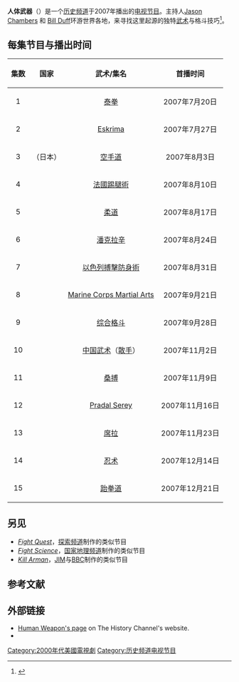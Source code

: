 {{Infobox Television
| show_name            = Human Weapon<br>人体武器
| image                = [[Image:Human_Weapon.JPG|250px]]
| caption              = 
| show_name_2          = 
| genre                = Sports, History, Fighting
| creator              = Terry Bullman; Bullman's Krav Maga; Knoxville, TN
| director             = 
| creative_director    = 
| developer            = 
| presenter            = 
| starring             = 
| voices               = 
| narrated             = [[Bill_Duff|Bill Duff]]<br />[[Jason_Chambers|Jason Chambers]]
| theme_music_composer = 
| opentheme            = 
| endtheme             = 
| composer             = 
| country              = {{USA}}
| language             = 英语
| num_seasons          = 1
| num_episodes         = 15
| list_episodes        = 
| executive_producer   = 
| producer             = 
| supervising_producer = 
| asst_producer        = 
| co-producer          = 
| editor               = 
| story_editor         = 
| location             = 
| cinematography       =
| camera               = 
| runtime              = 
| network              = 
| picture_format       = 
| audio_format         = 
| first_run            = 
| first_aired          = 2007年7月20日
| last_aired           = 2007年12月21日
| preceded_by          = 
| followed_by          = 
| related              = 
| website              = https://web.archive.org/web/20071110125644/http://www.history.com/minisites/humanweapon
}}
'''人体武器'''（{{lang-en|''Human Weapon''}}）是一个[[历史频道|历史频道]]于2007年播出的[[电视节目|电视节目]]。主持人[[Jason_Chambers|Jason Chambers]] 和 [[Bill_Duff|Bill Duff]]环游世界各地，来寻找这里起源的独特[[武术|武术]]与格斗技巧<ref>{{cite web |url=http://www.blackbeltmag.com/archives/532 |title=New History Channel Series Explores Hand-to-Hand Combat Around the Globe! |accessdate=2010-05-09 |work=Black Belt |publisher= |date= |deadurl=yes |archiveurl=https://web.archive.org/web/20100826073636/http://www.blackbeltmag.com/archives/532 |archivedate=2010-08-26 }}</ref>。

== 每集节目与播出时间 ==
{| class="wikitable"
|-
! 集数
! 国家
! 武术/集名
!首播时间
|-
| <center>1
| {{flag|Thailand}}
| <center>[[泰拳|泰拳]]
| <center>2007年7月20日
|-
| <center>2
| {{flag|Philippines}}
| <center>[[Eskrima|Eskrima]]
| <center>2007年7月27日
|-
| <center>3
| {{flag|Okinawa}}（日本）
| <center>[[空手道|空手道]]
| <center>2007年8月3日
|-
| <center>4
| {{flag|France}} 
| <center>[[法國踢腿術|法國踢腿術]]
| <center>2007年8月10日
|-
| <center>5
| {{flag|Japan}} 
| <center>[[柔道|柔道]]
| <center>2007年8月17日
|-
| <center>6
| {{flag|Greece}}
| <center>[[潘克拉辛|潘克拉辛]]
| <center>2007年8月24日
|-
| <center>7
| {{flag|Israel}} 
| <center>[[以色列搏擊防身術|以色列搏擊防身術]]
| <center>2007年8月31日
|-
| <center>8
| {{flag|USA}} 
| <center>[[Marine_Corps_Martial_Arts|Marine Corps Martial Arts]]
| <center>2007年9月21日
|-
| <center>9
| {{flag|USA}} 
| <center>[[综合格斗|综合格斗]]
| <center>2007年9月28日
|-
| <center>10
| {{flag|China}} 
| <center>[[中国武术|中国武术]]（[[散手|散手]]）
| <center>2007年11月2日
|-
| <center>11
| {{flag|Russia}} 
| <center>[[桑搏|桑搏]]
| <center>2007年11月9日
|-
| <center>12
| {{flag|Cambodia}} 
| <center>[[Pradal_Serey|Pradal Serey]]
| <center>2007年11月16日
|-
| <center>13
| {{flag|Malaysia}} 
| <center>[[席拉|席拉]]
| <center>2007年11月23日
|-
| <center>14
| {{flag|Japan}} 
| <center>[[忍术|忍术]]
| <center>2007年12月14日
|-
| <center>15
| {{flag|South Korea}} 
| <center>[[跆拳道|跆拳道]]
| <center>2007年12月21日
|}

==另见==
{{Portal|武术}}
*''[[Fight_Quest|Fight Quest]]''，[[探索频道|探索频道]]制作的类似节目
*''[[Fight_Science|Fight Science]]''，[[国家地理频道|国家地理频道]]制作的类似节目
*''[[Kill_Arman|Kill Arman]]''，[[JIM|JIM]]与[[BBC|BBC]]制作的类似节目

==参考文献==
{{reflist}}

== 外部链接 ==
* [https://web.archive.org/web/20071025075451/http://www.history.com/minisite.do?content_type=mini_home&mini_id=54986 Human Weapon's page] on The History Channel's website.
* {{IMDb title|1083163}}

{{历史频道电视节目}}

{{DEFAULTSORT:Human Weapon}}
[[Category:2000年代美國電視劇|Category:2000年代美國電視劇]]
[[Category:历史频道电视节目|Category:历史频道电视节目]]